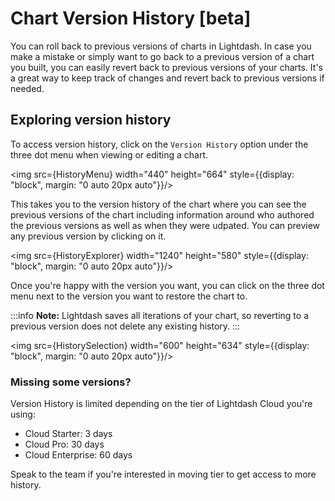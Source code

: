 
# Chart Version History [beta]

You can roll back to previous versions of charts in Lightdash. In case you make a mistake or simply want to go back to a
previous version of a chart you built, you can easily revert back to previous versions of your charts. It's a great way
to keep track of changes and revert back to previous versions if needed.


## Exploring version history

To access version history, click on the `Version History` option under the three dot menu when viewing or editing a chart.

<img src={HistoryMenu} width="440" height="664" style={{display: "block", margin: "0 auto 20px auto"}}/>

This takes you to the version history of the chart where you can see the previous versions of the chart including
information around who authored the previous versions as well as when they were udpated. You can preview any previous
version by clicking on it.

<img src={HistoryExplorer} width="1240" height="580" style={{display: "block", margin: "0 auto 20px auto"}}/>

Once you're happy with the version you want, you can click on the three dot menu next to the version you want to
restore the chart to.

:::info
**Note:** Lightdash saves all iterations of your chart, so reverting to a previous version does not
delete any existing history.
:::

<img src={HistorySelection} width="600" height="634" style={{display: "block", margin: "0 auto 20px auto"}}/>


### Missing some versions?

Version History is limited depending on the tier of Lightdash Cloud you're using:
- Cloud Starter: 3 days
- Cloud Pro: 30 days
- Cloud Enterprise: 60 days

Speak to the team if you're interested in moving tier to get access to more history. 
























